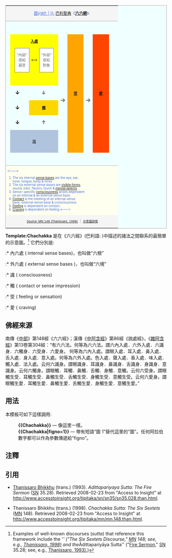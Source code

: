 <table class="nounderlines" style="float:right; clear:right; background:Azure; border:1px solid DarkGray; font-size:80%; text-align:center; margin-left:10px" cellspacing=0 cellpadding=2>
<td colspan="16" style="border-bottom:1px solid DarkGray; background:WhiteSmoke; text-align:center; color:RoyalBlue; font-size:110%"><u>圖{{#if: {{{figno|}}}|&nbsp;{{{figno}}}}}:</u> [[巴利聖典]]《'''[[六六經]]'''》:</u></td></tr>
<tr><td colspan="16">&nbsp;</td></tr>
<tr>
<td rowspan="3">&nbsp;</td>
<td style="background:Yellow" colspan="5">'''[[處 (佛教)|入處]]'''</td>
<td rowspan="7"><span style="font-size:large;">&nbsp;<br>&nbsp;<br>→</span></td>
<td style="background:Orange" rowspan="7">&nbsp;</td>
<td style="background:Orange" rowspan="7">'''[[受蘊|受]]'''</td>
<td style="background:Orange" rowspan="7">&nbsp;</td>
<td rowspan="7"><span style="font-size:large;">&nbsp;<br>&nbsp;<br>→</span></td>
<td style="background:OrangeRed" rowspan="7">&nbsp;</td>
<td style="background:OrangeRed" rowspan="7">'''[[愛 (佛教)|愛]]'''</td>
<td style="background:OrangeRed" rowspan="7">&nbsp;</td>
<td rowspan="7">&nbsp;</td>
</tr>
<tr>
<td style="background:Yellow">&nbsp;</td>
<td style="background:White; border:1px solid Gray; color:DimGray">“內部”<br>感知<br>器官</td>
<td style="background:Yellow"><&ndash;></td>
<td style="background:White; border:1px solid Gray; color:DimGray">“外部”<br>感知<br>對象</td>
<td style="background:Yellow">&nbsp;</td>
</tr>
<tr>
<td style="background:Yellow" colspan="5">&nbsp;</td>
</tr>
<tr>
<td colspan="3"><span style="font-size:medium; color:black;">'''↓'''</span></td>
<td colspan="3"><span style="font-size:medium;">↓</span></td></tr>
<tr>
<td colspan="3"><span style="font-size:medium; color:black;">'''↓'''</span></td>
<td colspan="3" style="background:Gold">'''[[觸 (佛教)|觸]]'''</td></td></tr>
<tr>
<td colspan="3"><span style="font-size:medium; color:black;">'''↓'''</span></td>
<td colspan="3"><span style="font-size:medium;">↑</span></td></tr>
<tr>
<td>&nbsp;</td>
<td style="background:#B0C4DE; color:black" colspan="5">&nbsp;<br>[[識]]<br>&nbsp;</td>
<td>&nbsp;</td>
</tr>
<tr><td colspan="16">&nbsp;</td></tr>
<tr>
<tr><td colspan="16" style="border-top:1px solid DarkGray; background:Ivory; text-align:left; color:RoyalBlue; font-size:87%">
<!--->
# The six internal [[ayatana|sense bases]] are the eye, ear,<br>nose, tongue, body &amp; mind.
# The six external sense bases are [[rūpa|visible forms]],<br>sound, odor, flavors, touch &amp; [[dhamma|mental objects]].
# Sense-specific [[Vinnana|consciousness]] arises dependent<br>on an internal & an external sense base.
# [[Phassa|Contact]] is the meeting of an internal sense<br>base, external sense base &amp; consciousness.
# [[Vedana|Feeling]] is dependent on contact.
# [[Tanha|Craving]] is dependent on feeling.<---></td>
</tr>
<tr>
<td colspan="16" style="background:WhiteSmoke; text-align:center; color:RoyalBlue">
&nbsp;<small>[http://www.accesstoinsight.org/tipitaka/mn/mn.148.than.html Source: MN 148 (Thanissaro, 1998)]</small>&nbsp;&nbsp;<span style="color:DarkGray;">|</span>&nbsp;&nbsp;<small>[[:Template:Chachakka|示意圖詳情]]</small></td></tr>
</table><noinclude>'''Template:Chachakka''' 是在《六六經》(巴利語: {{IAST|Chachakka Sutta}})中描述的諸法之間聯系的最簡單的示意圖。<ref>Examples of well-known discourses (''sutta'') that reference this framework include the '''' ("The Six Sextets Discourse," [[Majjhima Nikaya|MN]] 148; see, e.g., [http://www.accesstoinsight.org/tipitaka/mn/mn.148.than.html Thanissaro, 1998)] and the ''Ādittapariyāya Sutta'' ("[[Fire Sermon]]," [[Samyutta Nikaya|SN]] 35.28; see, e.g.,  [http://www.accesstoinsight.org/tipitaka/sn/sn35/sn35.028.than.html Thanissaro, 1993).])</ref> 
它們分別是:
:* 內六處 ({{IAST|ajjhattikāni āyatanāni}} internal sense bases)，也叫做“六根”
:* 外六處 ({{IAST|bāhirāni āyatanāni}} external sense bases )，也叫做“六境”
:* 識 ({{IAST|viññāṇa}} consciousness)
:* 觸 ({{IAST|phassa}} contact or sense impression)
:* 受 ({{IAST|vedanā}} feeling or sensation)
:* 愛 ({{IAST|taṇhā}} craving)
==佛經來源==
南傳《[[中部 (佛經)|中部]]》第148經《六六經》；漢傳《[[中阿含經]]》第86經《說處經》，《[[雜阿含經]]》第13卷第304經：“有六六法。何等為六六法。謂六內入處．六外入處．六識身．六觸身．六受身．六愛身。
何等為六內入處。謂眼入處．耳入處．鼻入處．舌入處．身入處．意入處。何等為六外入處。色入處．聲入處．香入處．味入處．觸入處．法入處。云何六識身。謂眼識身．耳識身．鼻識身．舌識身．身識身．意識身。云何六觸身。謂眼觸．耳觸．鼻觸．舌觸．身觸．意觸。云何六受身。謂眼觸生受．耳觸生受．鼻觸生受．舌觸生受．身觸生受．意觸生受。云何六愛身。謂眼觸生愛．耳觸生愛．鼻觸生愛．舌觸生愛．身觸生愛．意觸生愛。”

== 用法 ==
本模板可如下這樣調用:

:'''<nowiki>{{Chachakka}}</nowiki>''' &mdash; 像這里一樣。
:'''<nowiki>{{Chachakka|figno=1}}</nowiki>''' &mdash; 帶有短語“圖 1”替代這里的“圖”。任何阿拉伯數字都可以作為參數傳遞給“figno”。

== 注釋 ==
<references/>

== 引用 ==

* [[Thanissaro Bhikkhu]] (trans.) (1993). ''Adittapariyaya Sutta: The Fire Sermon'' ([[Samyutta Nikaya|SN]] 35.28). Retrieved 2008-02-23 from "Access to Insight" at http://www.accesstoinsight.org/tipitaka/sn/sn35/sn35.028.than.html. 

* Thanissaro Bhikkhu (trans.) (1998). ''Chachakka Sutta: The Six Sextets'' ([[Majjhima Nikaya|MN]] 148). Retrieved 2008-02-23 from "Access to Insight" at http://www.accesstoinsight.org/tipitaka/mn/mn.148.than.html. 

[[Category:上座部佛教模板|{{PAGENAME}}]]
</noinclude>
